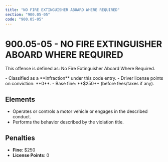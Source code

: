 ```yaml
---
title: "NO FIRE EXTINGUISHER ABOARD WHERE REQUIRED"
section: "900.05-05"
code: "900.05-05"
---
```





# 900.05-05 - NO FIRE EXTINGUISHER ABOARD WHERE REQUIRED

This offense is defined as: No Fire Extinguisher Aboard Where Required.

<Aside type="tip" title="Charge Type: Infraction">
- Classified as a **Infraction** under this code entry.
- Driver license points on conviction: **0**.
- Base fine: **$250** (before fees/taxes if any).
</Aside>

## Elements
- Operates or controls a motor vehicle or engages in the described conduct.
- Performs the behavior described by the violation title.

## Penalties
- **Fine**: $250
- **License Points**: 0
